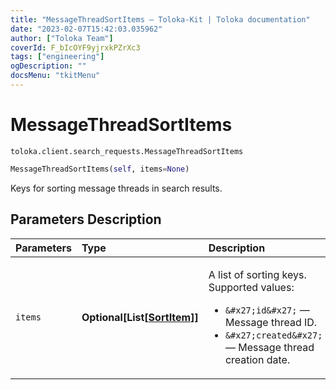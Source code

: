 ```yaml
---
title: "MessageThreadSortItems — Toloka-Kit | Toloka documentation"
date: "2023-02-07T15:42:03.035962"
author: ["Toloka Team"]
coverId: F_bIcOYF9yjrxkPZrXc3
tags: ["engineering"]
ogDescription: ""
docsMenu: "tkitMenu"
---
```


# MessageThreadSortItems
`toloka.client.search_requests.MessageThreadSortItems`

```python
MessageThreadSortItems(self, items=None)
```

Keys for sorting message threads in search results.

## Parameters Description

| Parameters | Type | Description |
| :----------| :----| :-----------|
`items`|**Optional\[List\[[SortItem](/docs-new/toloka-kit/reference/toloka.client.search_requests.MessageThreadSortItems.SortItem)\]\]**|<p>A list of sorting keys. Supported values:</p> <ul> <li>`&#x27;id&#x27;` — Message thread ID.</li> <li>`&#x27;created&#x27;` — Message thread creation date.</li> </ul>
